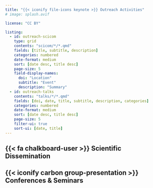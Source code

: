 ```yaml
---
title: "{{< iconify file-icons keynote >}} Outreach Activities"
# image: splash.avif

license: "CC BY"

listing:
  - id: outreach-scicom
    type: grid
    contents: "scicom/*/*.qmd"
    fields: [title, subtitle, description]
    categories: numbered
    date-format: medium
    sort: [date desc, title desc]
    page-size: 5
    field-display-names:
      doi: "Location"
      subtitle: "Event"
      description: "Summary"
  - id: outreach-talks
    contents: "talks/*/*.qmd"
    fields: [doi, date, title, subtitle, description, categories]
    categories: numbered
    date-format: medium
    sort: [date desc, title desc]
    page-size: 5
    filter-ui: true
    sort-ui: [date, title]
---
```


## {{< fa chalkboard-user >}} Scientific Dissemination

:::{#outreach-scicom}
:::

## {{< iconify carbon group-presentation >}} Conferences & Seminars

:::{#outreach-talks}
:::